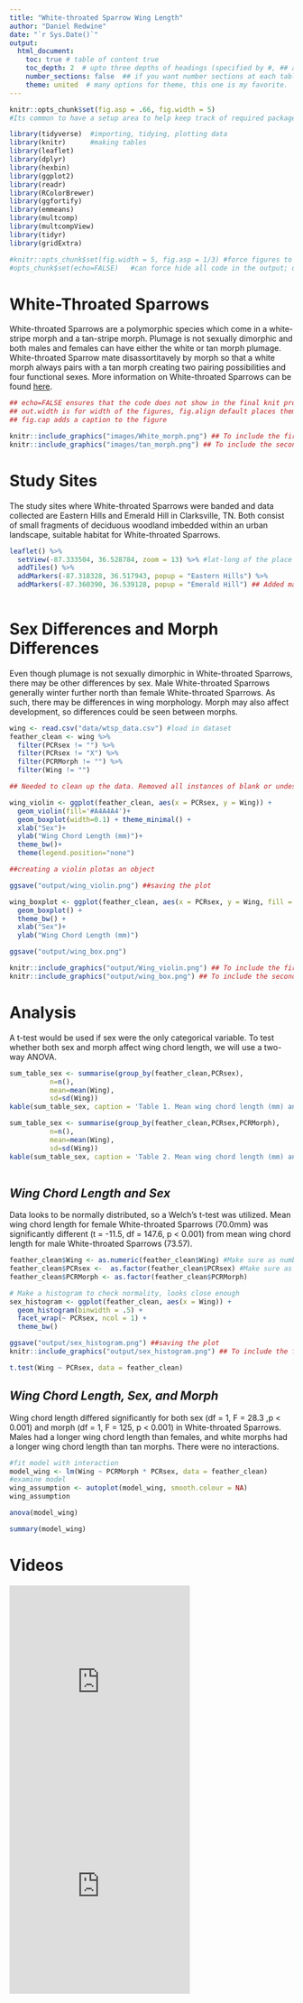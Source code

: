 ```yaml
---
title: "White-throated Sparrow Wing Length"
author: "Daniel Redwine"
date: "`r Sys.Date()`"
output: 
  html_document:
    toc: true # table of content true
    toc_depth: 2  # upto three depths of headings (specified by #, ## and ###)
    number_sections: false  ## if you want number sections at each table header
    theme: united  # many options for theme, this one is my favorite.
---
```


```r
knitr::opts_chunk$set(fig.asp = .66, fig.width = 5)
#Its common to have a setup area to help keep track of required packages and formatting options

library(tidyverse)  #importing, tidying, plotting data
library(knitr)      #making tables
library(leaflet)
library(dplyr)
library(hexbin)
library(ggplot2)
library(readr)
library(RColorBrewer)
library(ggfortify)
library(emmeans)
library(multcomp)
library(multcompView)
library(tidyr)
library(gridExtra)

#knitr::opts_chunk$set(fig.width = 5, fig.asp = 1/3) #force figures to be a certain size and aspect ratio
#opts_chunk$set(echo=FALSE)   #can force hide all code in the output; disables 'code folding'
```

# White-Throated Sparrows

White-throated Sparrows are a polymorphic species which come in a white-stripe morph and a tan-stripe morph. Plumage is not sexually dimorphic and both males and females can have either the white or tan morph plumage. White-throated Sparrow mate disassortitavely by morph so that a white morph always pairs with a tan morph creating two pairing possibilities and four functional sexes. More information on White-throated Sparrows can be found [here](https://www.allaboutbirds.org/guide/White-throated_Sparrow/overview).

```r
## echo=FALSE ensures that the code does not show in the final knit product
## out.width is for width of the figures, fig.align default places them next to eachother
## fig.cap adds a caption to the figure

knitr::include_graphics("images/White_morph.png") ## To include the first figure
knitr::include_graphics("images/tan_morph.png") ## To include the second figure


```

# Study Sites

The study sites where White-throated Sparrows were banded and data collected are Eastern Hills and Emerald Hill in Clarksville, TN. Both consist of small fragments of deciduous woodland imbedded within an urban landscape, suitable habitat for White-throated Sparrows.

```r
leaflet() %>%
  setView(-87.333504, 36.528784, zoom = 13) %>% #lat-long of the place of interest
  addTiles() %>%
  addMarkers(-87.318328, 36.517943, popup = "Eastern Hills") %>%
  addMarkers(-87.360390, 36.539128, popup = "Emerald Hill") ## Added markers for eastern and emerald hill
  
```

# Sex Differences and Morph Differences

Even though plumage is not sexually dimorphic in White-throated Sparrows, there may be other differences by sex. Male White-throated Sparrows generally winter further north than female White-throated Sparrows. As such, there may be differences in wing morphology. Morph may also affect development, so differences could be seen between morphs.

```r

wing <- read.csv("data/wtsp_data.csv") #load in dataset
feather_clean <- wing %>%
  filter(PCRsex != "") %>%
  filter(PCRsex != "X") %>%
  filter(PCRMorph != "") %>%
  filter(Wing != "")

## Needed to clean up the data. Removed all instances of blank or undesired characters in the dataset 

wing_violin <- ggplot(feather_clean, aes(x = PCRsex, y = Wing)) +
  geom_violin(fill='#A4A4A4')+
  geom_boxplot(width=0.1) + theme_minimal() +
  xlab("Sex")+
  ylab("Wing Chord Length (mm)")+
  theme_bw()+
  theme(legend.position="none")

##creating a violin plotas an object

ggsave("output/wing_violin.png") ##saving the plot

wing_boxplot <- ggplot(feather_clean, aes(x = PCRsex, y = Wing, fill = PCRMorph)) +
  geom_boxplot() +
  theme_bw() +
  xlab("Sex")+
  ylab("Wing Chord Length (mm)")

ggsave("output/wing_box.png")

knitr::include_graphics("output/Wing_violin.png") ## To include the first figure
knitr::include_graphics("output/wing_box.png") ## To include the second figure
```

# Analysis

A t-test would be used if sex were the only categorical variable. To test whether both sex and morph affect wing chord length, we will use a two-way ANOVA.

```r

sum_table_sex <- summarise(group_by(feather_clean,PCRsex),
          n=n(), 
          mean=mean(Wing),
          sd=sd(Wing))  
kable(sum_table_sex, caption = 'Table 1. Mean wing chord length (mm) and standard deviation for male and female White-throated Sparrows', digits = c(0, 0, 1, 1))

sum_table_sex <- summarise(group_by(feather_clean,PCRsex,PCRMorph),
          n=n(), 
          mean=mean(Wing),
          sd=sd(Wing))  
kable(sum_table_sex, caption = 'Table 2. Mean wing chord length (mm) and standard deviation for male and female white and tan morph White-throated Sparrows', digits = c(0, 0, 1, 1))
  
```

## *Wing Chord Length and Sex*

Data looks to be normally distributed, so a Welch's t-test was utilized. Mean wing chord length for female White-throated Sparrows (70.0mm) was significantly different (t = -11.5, df = 147.6, p < 0.001) from mean wing chord length for male White-throated Sparrows (73.57).

```r
feather_clean$Wing <- as.numeric(feather_clean$Wing) #Make sure as number
feather_clean$PCRsex <-  as.factor(feather_clean$PCRsex) #Make sure as factor
feather_clean$PCRMorph <- as.factor(feather_clean$PCRMorph)

# Make a histogram to check normality, looks close enough
sex_histogram <- ggplot(feather_clean, aes(x = Wing)) +
  geom_histogram(binwidth = .5) +
  facet_wrap(~ PCRsex, ncol = 1) +
  theme_bw()

ggsave("output/sex_histogram.png") ##saving the plot
knitr::include_graphics("output/sex_histogram.png") ## To include the figure

t.test(Wing ~ PCRsex, data = feather_clean)

```
## *Wing Chord Length, Sex, and Morph*

Wing chord length differed significantly for both sex (df = 1, F = 28.3 ,p < 0.001) and morph (df = 1, F = 125, p < 0.001) in White-throated Sparrows. Males had a longer wing chord length than females, and white morphs had a longer wing chord length than tan morphs. There were no interactions. 
```r
#fit model with interaction
model_wing <- lm(Wing ~ PCRMorph * PCRsex, data = feather_clean)
#examine model
wing_assumption <- autoplot(model_wing, smooth.colour = NA)
wing_assumption

anova(model_wing)

summary(model_wing)
```
# Videos

<iframe src="https://macaulaylibrary.org/asset/476174/embed" height="362" width="320" frameborder="0" allowfullscreen>

</iframe>

<iframe src="https://macaulaylibrary.org/asset/469146/embed" height="362" width="320" frameborder="0" allowfullscreen>

</iframe>
